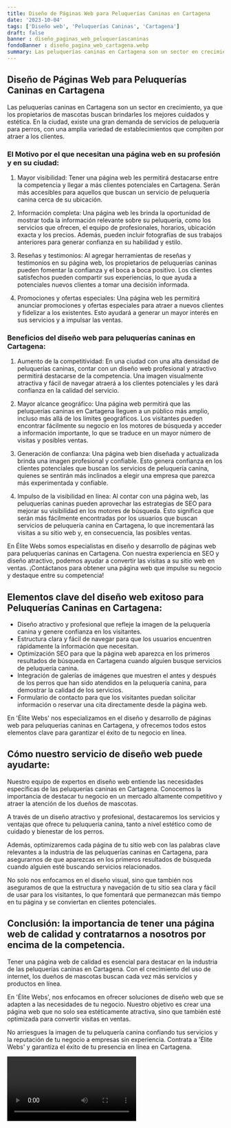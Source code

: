 ```yaml
---
title: Diseño de Páginas Web para Peluquerías Caninas en Cartagena
date: '2023-10-04'
tags: ['Diseño web', 'Peluquerías Caninas', 'Cartagena']
draft: false
banner : diseño_paginas_web_peluqueríascaninas
fondoBanner : diseño_pagina_web_cartagena.webp
summary: Las peluquerías caninas en Cartagena son un sector en crecimiento, ya que los propietarios de mascotas buscan brindarles los mejores cuidados y estética. En la ciudad, existe una gran demanda de servicios de peluquería para perros, con una amplia variedad de establecimientos que compiten por atraer a los clientes.
---
```


## Diseño de Páginas Web para Peluquerías Caninas en Cartagena

Las peluquerías caninas en Cartagena son un sector en crecimiento, ya que los propietarios de mascotas buscan brindarles los mejores cuidados y estética. En la ciudad, existe una gran demanda de servicios de peluquería para perros, con una amplia variedad de establecimientos que compiten por atraer a los clientes.

### El Motivo por el que necesitan una página web en su profesión y en su ciudad:

1. Mayor visibilidad: Tener una página web les permitirá destacarse entre la competencia y llegar a más clientes potenciales en Cartagena. Serán más accesibles para aquellos que buscan un servicio de peluquería canina cerca de su ubicación.

2. Información completa: Una página web les brinda la oportunidad de mostrar toda la información relevante sobre su peluquería, como los servicios que ofrecen, el equipo de profesionales, horarios, ubicación exacta y los precios. Además, pueden incluir fotografías de sus trabajos anteriores para generar confianza en su habilidad y estilo.

3. Reseñas y testimonios: Al agregar herramientas de reseñas y testimonios en su página web, los propietarios de peluquerías caninas pueden fomentar la confianza y el boca a boca positivo. Los clientes satisfechos pueden compartir sus experiencias, lo que ayuda a potenciales nuevos clientes a tomar una decisión informada.

4. Promociones y ofertas especiales: Una página web les permitirá anunciar promociones y ofertas especiales para atraer a nuevos clientes y fidelizar a los existentes. Esto ayudará a generar un mayor interés en sus servicios y a impulsar las ventas.

### Beneficios del diseño web para peluquerías caninas en Cartagena:

1. Aumento de la competitividad: En una ciudad con una alta densidad de peluquerías caninas, contar con un diseño web profesional y atractivo permitirá destacarse de la competencia. Una imagen visualmente atractiva y fácil de navegar atraerá a los clientes potenciales y les dará confianza en la calidad del servicio.

2. Mayor alcance geográfico: Una página web permitirá que las peluquerías caninas en Cartagena lleguen a un público más amplio, incluso más allá de los límites geográficos. Los visitantes pueden encontrar fácilmente su negocio en los motores de búsqueda y acceder a información importante, lo que se traduce en un mayor número de visitas y posibles ventas.

3. Generación de confianza: Una página web bien diseñada y actualizada brinda una imagen profesional y confiable. Esto genera confianza en los clientes potenciales que buscan los servicios de peluquería canina, quienes se sentirán más inclinados a elegir una empresa que parezca más experimentada y confiable.

4. Impulso de la visibilidad en línea: Al contar con una página web, las peluquerías caninas pueden aprovechar las estrategias de SEO para mejorar su visibilidad en los motores de búsqueda. Esto significa que serán más fácilmente encontradas por los usuarios que buscan servicios de peluquería canina en Cartagena, lo que incrementará las visitas a su sitio web y, en consecuencia, las posibles ventas.

En Élite Webs somos especialistas en diseño y desarrollo de páginas web para peluquerías caninas en Cartagena. Con nuestra experiencia en SEO y diseño atractivo, podemos ayudar a convertir las visitas a su sitio web en ventas. ¡Contáctanos para obtener una página web que impulse su negocio y destaque entre su competencia!

<GifSeo />

<Cta />

## Elementos clave del diseño web exitoso para Peluquerías Caninas en Cartagena:

- Diseño atractivo y profesional que refleje la imagen de la peluquería canina y genere confianza en los visitantes.
- Estructura clara y fácil de navegar para que los usuarios encuentren rápidamente la información que necesitan.
- Optimización SEO para que la página web aparezca en los primeros resultados de búsqueda en Cartagena cuando alguien busque servicios de peluquería canina.
- Integración de galerías de imágenes que muestren el antes y después de los perros que han sido atendidos en la peluquería canina, para demostrar la calidad de los servicios.
- Formulario de contacto para que los visitantes puedan solicitar información o reservar una cita directamente desde la página web.

En 'Élite Webs' nos especializamos en el diseño y desarrollo de páginas web para peluquerías caninas en Cartagena, y ofrecemos todos estos elementos clave para garantizar el éxito de tu negocio en línea.

## Cómo nuestro servicio de diseño web puede ayudarte:

Nuestro equipo de expertos en diseño web entiende las necesidades específicas de las peluquerías caninas en Cartagena. Conocemos la importancia de destacar tu negocio en un mercado altamente competitivo y atraer la atención de los dueños de mascotas.

A través de un diseño atractivo y profesional, destacaremos los servicios y ventajas que ofrece tu peluquería canina, tanto a nivel estético como de cuidado y bienestar de los perros.

Además, optimizaremos cada página de tu sitio web con las palabras clave relevantes a la industria de las peluquerías caninas en Cartagena, para asegurarnos de que aparezcas en los primeros resultados de búsqueda cuando alguien esté buscando servicios relacionados.

No solo nos enfocamos en el diseño visual, sino que también nos aseguramos de que la estructura y navegación de tu sitio sea clara y fácil de usar para los visitantes, lo que fomentará que permanezcan más tiempo en tu página y se conviertan en clientes potenciales.

## Conclusión: la importancia de tener una página web de calidad y contratarnos a nosotros por encima de la competencia.

Tener una página web de calidad es esencial para destacar en la industria de las peluquerías caninas en Cartagena. Con el crecimiento del uso de internet, los dueños de mascotas buscan cada vez más servicios y productos en línea.

En 'Élite Webs', nos enfocamos en ofrecer soluciones de diseño web que se adapten a las necesidades de tu negocio. Nuestro objetivo es crear una página web que no solo sea estéticamente atractiva, sino que también esté optimizada para convertir visitas en ventas.

No arriesgues la imagen de tu peluquería canina confiando tus servicios y la reputación de tu negocio a empresas sin experiencia. Contrata a 'Élite Webs' y garantiza el éxito de tu presencia en línea en Cartagena.

<Video />

<CtaBot job='Peluquerías Caninas' city='Cartagena'/>

<Gmaps query='Cartagena+españa+maps' />